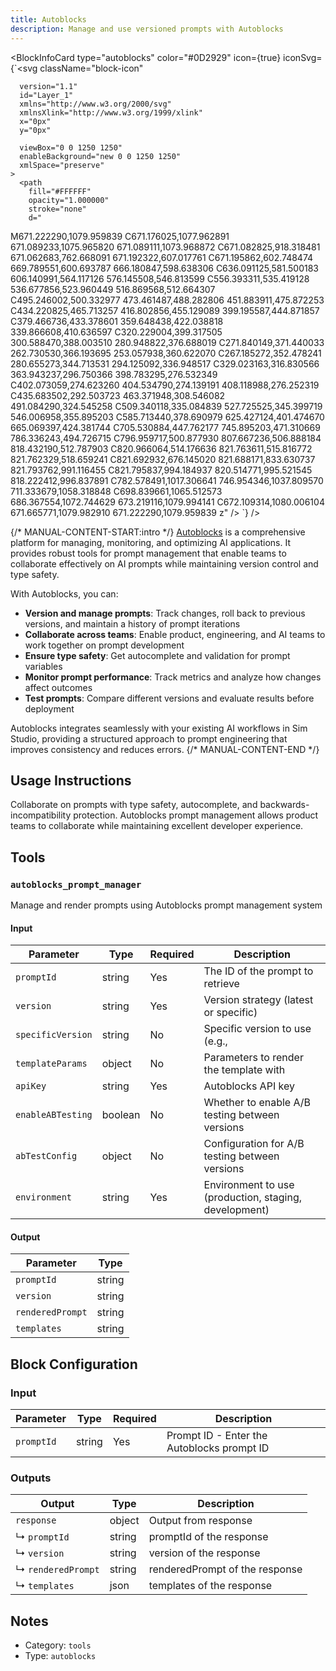 ```yaml
---
title: Autoblocks
description: Manage and use versioned prompts with Autoblocks
---
```



<BlockInfoCard 
  type="autoblocks"
  color="#0D2929"
  icon={true}
  iconSvg={`<svg className="block-icon"
      
      version="1.1"
      id="Layer_1"
      xmlns="http://www.w3.org/2000/svg"
      xmlnsXlink="http://www.w3.org/1999/xlink"
      x="0px"
      y="0px"
      
      viewBox="0 0 1250 1250"
      enableBackground="new 0 0 1250 1250"
      xmlSpace="preserve"
    >
      <path
        fill="#FFFFFF"
        opacity="1.000000"
        stroke="none"
        d="
M671.222290,1079.959839 
	C671.176025,1077.962891 671.089233,1075.965820 671.089111,1073.968872 
	C671.082825,918.318481 671.062683,762.668091 671.192322,607.017761 
	C671.195862,602.748474 669.789551,600.693787 666.180847,598.638306 
	C636.091125,581.500183 606.140991,564.117126 576.145508,546.813599 
	C556.393311,535.419128 536.677856,523.960449 516.869568,512.664307 
	C495.246002,500.332977 473.461487,488.282806 451.883911,475.872253 
	C434.220825,465.713257 416.802856,455.129089 399.195587,444.871857 
	C379.466736,433.378601 359.648438,422.038818 339.866608,410.636597 
	C320.229004,399.317505 300.588470,388.003510 280.948822,376.688019 
	C271.840149,371.440033 262.730530,366.193695 253.057938,360.622070 
	C267.185272,352.478241 280.655273,344.713531 294.125092,336.948517 
	C329.023163,316.830566 363.943237,296.750366 398.783295,276.532349 
	C402.073059,274.623260 404.534790,274.139191 408.118988,276.252319 
	C435.683502,292.503723 463.371948,308.546082 491.084290,324.545258 
	C509.340118,335.084839 527.725525,345.399719 546.006958,355.895203 
	C585.713440,378.690979 625.427124,401.474670 665.069397,424.381744 
	C705.530884,447.762177 745.895203,471.310669 786.336243,494.726715 
	C796.959717,500.877930 807.667236,506.888184 818.432190,512.787903 
	C820.966064,514.176636 821.763611,515.816772 821.762329,518.659241 
	C821.692932,676.145020 821.688171,833.630737 821.793762,991.116455 
	C821.795837,994.184937 820.514771,995.521545 818.222412,996.837891 
	C782.578491,1017.306641 746.954346,1037.809570 711.333679,1058.318848 
	C698.839661,1065.512573 686.367554,1072.744629 673.219116,1079.994141 
	C672.109314,1080.006104 671.665771,1079.982910 671.222290,1079.959839 
z"
      />
      <path
        fill="#FFFFFF"
        opacity="1.000000"
        stroke="none"
        d="
M684.421631,400.605865 
	C600.749390,352.376038 517.388306,304.342010 433.717010,256.129181 
	C455.858643,243.338989 477.724731,230.689346 499.608948,218.071136 
	C526.744324,202.425217 553.916504,186.842911 581.002014,171.111252 
	C583.487793,169.667450 585.282104,169.727783 587.700562,171.126724 
	C627.018250,193.870560 666.389465,216.521790 705.739136,239.210449 
	C744.537903,261.581543 783.343262,283.941437 822.113525,306.361786 
	C854.544006,325.115936 886.886658,344.022156 919.345703,362.726379 
	C945.337769,377.704102 971.415039,392.534851 997.539551,407.280151 
	C1001.126465,409.304749 1002.459045,411.581146 1002.455444,415.839966 
	C1002.322388,571.647339 1002.315430,727.454834 1002.468750,883.262207 
	C1002.473694,888.329590 1001.184082,891.101135 996.646118,893.690186 
	C949.437134,920.624695 902.383667,947.831665 855.284607,974.958862 
	C854.453491,975.437500 853.591980,975.863708 851.884216,976.772095 
	C851.884216,974.236023 851.884216,972.347290 851.884216,970.458557 
	C851.884216,814.817688 851.876099,659.176880 851.927551,503.536011 
	C851.928955,499.372650 851.416870,497.004883 846.802246,494.523651 
	C829.014954,484.959839 811.879517,474.190002 794.417969,464.012421 
	C774.549316,452.431854 754.597900,440.993225 734.670959,429.512817 
	C718.033508,419.927551 701.379517,410.370911 684.421631,400.605865 
z"
      />
      <path
        fill="#FFFFFF"
        opacity="1.000000"
        stroke="none"
        d="
M398.927063,451.754761 
	C400.510162,450.940521 401.764893,450.328430 403.700867,449.383972 
	C403.700867,452.154175 403.700897,454.096252 403.700897,456.038330 
	C403.700897,554.021851 403.720520,652.005371 403.628479,749.988831 
	C403.624847,753.876892 404.584320,756.067810 408.236908,758.155518 
	C451.188324,782.705505 493.996735,807.505737 536.834656,832.254150 
	C575.355164,854.508362 613.866882,876.777893 652.379028,899.046387 
	C658.236328,902.433167 664.075500,905.851257 670.506531,909.594543 
	C660.506226,915.396240 650.958069,920.955383 641.391357,926.482483 
	C602.367798,949.028442 563.293213,971.486938 524.376099,994.215210 
	C520.155334,996.680237 517.203247,996.930176 512.863708,994.408752 
	C454.421143,960.451721 395.851410,926.713562 337.314575,892.918823 
	C319.777893,882.794556 302.245758,872.662292 284.710938,862.534790 
	C274.721008,856.764954 264.759888,850.944214 254.717163,845.267761 
	C252.338959,843.923462 251.216995,842.476929 251.219849,839.499817 
	C251.315567,739.849976 251.312408,640.200073 251.234558,540.550232 
	C251.232254,537.601685 252.346344,536.241150 254.806610,534.827820 
	C302.775909,507.271362 350.680695,479.602600 398.927063,451.754761 
z"
      />
    </svg>`}
/>

{/* MANUAL-CONTENT-START:intro */}
[Autoblocks](https://www.autoblocks.ai/) is a comprehensive platform for managing, monitoring, and optimizing AI applications. It provides robust tools for prompt management that enable teams to collaborate effectively on AI prompts while maintaining version control and type safety.

With Autoblocks, you can:

- **Version and manage prompts**: Track changes, roll back to previous versions, and maintain a history of prompt iterations
- **Collaborate across teams**: Enable product, engineering, and AI teams to work together on prompt development
- **Ensure type safety**: Get autocomplete and validation for prompt variables
- **Monitor prompt performance**: Track metrics and analyze how changes affect outcomes
- **Test prompts**: Compare different versions and evaluate results before deployment

Autoblocks integrates seamlessly with your existing AI workflows in Sim Studio, providing a structured approach to prompt engineering that improves consistency and reduces errors.
{/* MANUAL-CONTENT-END */}


## Usage Instructions

Collaborate on prompts with type safety, autocomplete, and backwards-incompatibility protection. Autoblocks prompt management allows product teams to collaborate while maintaining excellent developer experience.



## Tools

### `autoblocks_prompt_manager`

Manage and render prompts using Autoblocks prompt management system

#### Input

| Parameter | Type | Required | Description |
| --------- | ---- | -------- | ----------- |
| `promptId` | string | Yes | The ID of the prompt to retrieve |
| `version` | string | Yes | Version strategy \(latest or specific\) |
| `specificVersion` | string | No | Specific version to use \(e.g.,  |
| `templateParams` | object | No | Parameters to render the template with |
| `apiKey` | string | Yes | Autoblocks API key |
| `enableABTesting` | boolean | No | Whether to enable A/B testing between versions |
| `abTestConfig` | object | No | Configuration for A/B testing between versions |
| `environment` | string | Yes | Environment to use \(production, staging, development\) |

#### Output

| Parameter | Type |
| --------- | ---- |
| `promptId` | string |
| `version` | string |
| `renderedPrompt` | string |
| `templates` | string |



## Block Configuration

### Input

| Parameter | Type | Required | Description | 
| --------- | ---- | -------- | ----------- | 
| `promptId` | string | Yes | Prompt ID - Enter the Autoblocks prompt ID |



### Outputs

| Output | Type | Description |
| ------ | ---- | ----------- |
| `response` | object | Output from response |
| ↳ `promptId` | string | promptId of the response |
| ↳ `version` | string | version of the response |
| ↳ `renderedPrompt` | string | renderedPrompt of the response |
| ↳ `templates` | json | templates of the response |


## Notes

- Category: `tools`
- Type: `autoblocks`
